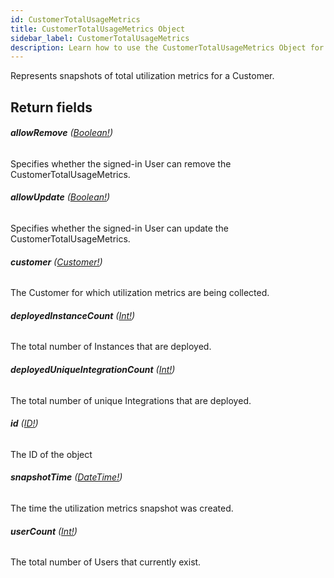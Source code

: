 ```yaml
---
id: CustomerTotalUsageMetrics
title: CustomerTotalUsageMetrics Object
sidebar_label: CustomerTotalUsageMetrics
description: Learn how to use the CustomerTotalUsageMetrics Object for Builder's API.
---
```


Represents snapshots of total utilization metrics for a Customer.

## Return fields

###### <b>allowRemove</b> ([Boolean!](/docs/composer/builder/api/schema/scalar/Boolean.mdx))

Specifies whether the signed-in User can remove the CustomerTotalUsageMetrics.

###### <b>allowUpdate</b> ([Boolean!](/docs/composer/builder/api/schema/scalar/Boolean.mdx))

Specifies whether the signed-in User can update the CustomerTotalUsageMetrics.

###### <b>customer</b> ([Customer!](/docs/composer/builder/api/schema/object/Customer.mdx))

The Customer for which utilization metrics are being collected.

###### <b>deployedInstanceCount</b> ([Int!](/docs/composer/builder/api/schema/scalar/Int.mdx))

The total number of Instances that are deployed.

###### <b>deployedUniqueIntegrationCount</b> ([Int!](/docs/composer/builder/api/schema/scalar/Int.mdx))

The total number of unique Integrations that are deployed.

###### <b>id</b> ([ID!](/docs/composer/builder/api/schema/scalar/ID.mdx))

The ID of the object

###### <b>snapshotTime</b> ([DateTime!](/docs/composer/builder/api/schema/scalar/DateTime.mdx))

The time the utilization metrics snapshot was created.

###### <b>userCount</b> ([Int!](/docs/composer/builder/api/schema/scalar/Int.mdx))

The total number of Users that currently exist.
